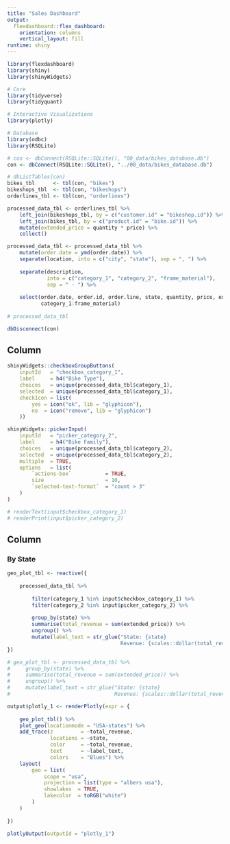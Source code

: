 ```yaml
---
title: "Sales Dashboard"
output: 
  flexdashboard::flex_dashboard:
    orientation: columns
    vertical_layout: fill
runtime: shiny
---
```


```r
library(flexdashboard)
library(shiny)
library(shinyWidgets)

# Core
library(tidyverse)
library(tidyquant)

# Interactive Visualizations
library(plotly)

# Database
library(odbc)
library(RSQLite)
```

```r
# con <- dbConnect(RSQLite::SQLite(), "00_data/bikes_database.db")
con <- dbConnect(RSQLite::SQLite(), "../00_data/bikes_database.db")

# dbListTables(con)
bikes_tbl      <- tbl(con, "bikes")
bikeshops_tbl  <- tbl(con, "bikeshops")
orderlines_tbl <- tbl(con, "orderlines")

processed_data_tbl <- orderlines_tbl %>%
    left_join(bikeshops_tbl, by = c("customer.id" = "bikeshop.id")) %>%
    left_join(bikes_tbl, by = c("product.id" = "bike.id")) %>%
    mutate(extended_price = quantity * price) %>%
    collect()

processed_data_tbl <- processed_data_tbl %>%    
    mutate(order.date = ymd(order.date)) %>%
    separate(location, into = c("city", "state"), sep = ", ") %>%
    
    separate(description, 
             into = c("category_1", "category_2", "frame_material"),
             sep = " - ") %>%
    
    select(order.date, order.id, order.line, state, quantity, price, extended_price,
           category_1:frame_material)
    
# processed_data_tbl

dbDisconnect(con) 
```

Column {.sidebar}
---------------------------------------------------------------

```r

shinyWidgets::checkboxGroupButtons(
    inputId   = "checkbox_category_1",
    label     = h4("Bike Type"),
    choices   = unique(processed_data_tbl$category_1),
    selected  = unique(processed_data_tbl$category_1),
    checkIcon = list(
        yes = icon("ok", lib = "glyphicon"),
        no  = icon("remove", lib = "glyphicon")
    ))

shinyWidgets::pickerInput(
    inputId   = "picker_category_2",
    label     = h4("Bike Family"),
    choices   = unique(processed_data_tbl$category_2),
    selected  = unique(processed_data_tbl$category_2),
    multiple  = TRUE,
    options   = list(
        `actions-box`           = TRUE,
        size                    = 10,
        `selected-text-format`  = "count > 3"
    ) 
)  

# renderText(input$checkbox_category_1)
# renderPrint(input$picker_category_2)
```



Column {data-width=1000}
---------------------------------------------------------------

### By State

```r

geo_plot_tbl <- reactive({
    
    processed_data_tbl %>%
        
        filter(category_1 %in% input$checkbox_category_1) %>% 
        filter(category_2 %in% input$picker_category_2) %>% 
    
        group_by(state) %>%
        summarise(total_revenue = sum(extended_price)) %>%
        ungroup() %>%
        mutate(label_text = str_glue("State: {state}
                                     Revenue: {scales::dollar(total_revenue)}"))
})

# geo_plot_tbl <- processed_data_tbl %>%
#     group_by(state) %>%
#     summarise(total_revenue = sum(extended_price)) %>%
#     ungroup() %>%
#     mutate(label_text = str_glue("State: {state}
#                                  Revenue: {scales::dollar(total_revenue)}"))
```


```r

output$plotly_1 <- renderPlotly(expr = {
    
    geo_plot_tbl() %>%
    plot_geo(locationmode = "USA-states") %>%
    add_trace(z         = ~total_revenue, 
              locations = ~state, 
              color     = ~total_revenue,
              text      = ~label_text,
              colors    = "Blues") %>%
    layout(
        geo = list(
            scope = "usa",
            projection = list(type = "albers usa"),
            showlakes  = TRUE,
            lakecolor  = toRGB("white")
        )
    )
    
})
 
plotlyOutput(outputId = "plotly_1")
```


